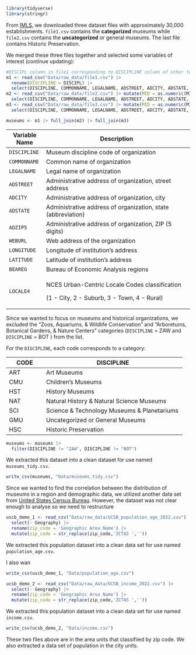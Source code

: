```r
library(tidyverse)
library(stringr)
```

From [IMLS](https://www.imls.gov/research-evaluation/data-collection/museum-data-files), we downloaded three dataset files with approximately 30,000 establishments. `file1.csv` contains the **categorized** museums while `file2.csv` contains the **uncategorized** or general museums. The last file contains Historic Preservation.

We merged these three files together and selected some variables of interest (continue updating):

```r
#DISCIPL column in file1 corresponding to DISCIPLINE column of other two files
m1 <- read_csv("Data/raw_data/file1.csv") |>
  rename(DISCIPLINE = DISCIPL) |>
  select(DISCIPLINE, COMMONNAME, LEGALNAME, ADSTREET, ADCITY, ADSTATE, ADZIP5, WEBURL, LONGITUDE, LATITUDE, AAMREG, BEAREG, LOCALE4)
m2 <- read_csv("Data/raw_data/file2.csv") |> mutate(MID = as.numeric(MID)) |>
  select(DISCIPLINE, COMMONNAME, LEGALNAME, ADSTREET, ADCITY, ADSTATE, ADZIP5, WEBURL, LONGITUDE, LATITUDE, AAMREG, BEAREG, LOCALE4)
m3 <- read_csv("Data/raw_data/file3.csv") |> mutate(MID = as.numeric(MID)) |>
  select(DISCIPLINE, COMMONNAME, LEGALNAME, ADSTREET, ADCITY, ADSTATE, ADZIP5, WEBURL, LONGITUDE, LATITUDE, AAMREG, BEAREG, LOCALE4)

museums <- m1 |> full_join(m2) |> full_join(m3)
```

+---------------+--------------------------------------------------------------+
| Variable Name | Description                                                  |
+===============+==============================================================+
| `DISCIPLINE`  | Museum discipline code of organization                       |
+---------------+--------------------------------------------------------------+
| `COMMONNAME`  | Common name of organization                                  |
+---------------+--------------------------------------------------------------+
| `LEGALNAME`   | Legal name of organization                                   |
+---------------+--------------------------------------------------------------+
| `ADSTREET`    | Administrative address of organization, street address       |
+---------------+--------------------------------------------------------------+
| `ADCITY`      | Administrative address of organization, city                 |
+---------------+--------------------------------------------------------------+
| `ADSTATE`     | Administrative address of organization, state (abbreviation) |
+---------------+--------------------------------------------------------------+
| `ADZIP5`      | Administrative address of organization, ZIP (5 digits)       |
+---------------+--------------------------------------------------------------+
| `WEBURL`      | Web address of the organization                              |
+---------------+--------------------------------------------------------------+
| `LONGITUDE`   | Longitude of institution’s address                           |
+---------------+--------------------------------------------------------------+
| `LATITUDE`    | Latitude of institution’s address                            |
+---------------+--------------------------------------------------------------+
| `BEAREG`      | Bureau of Economic Analysis regions                          |
+---------------+--------------------------------------------------------------+
| `LOCALE4`     | NCES Urban-Centric Locale Codes classification               |
|               |                                                              |
|               | (1 - City, 2 - Suburb, 3 - Town, 4 - Rural)                  |
+---------------+--------------------------------------------------------------+

Since we wanted to focus on museums and historical organizations, we excluded the "Zoos, Aquariums, & Wildlife Conservation" and "Arboretums, Botanical Gardens, & Nature Centers" categories (`DISCIPLINE` = ZAW and `DISCIPLINE` = BOT ) from the list.

For the `DISCIPLINE`, each code corresponds to a category:

+--------------+-----------------------------------------------------+
| CODE         | DISCIPLINE                                          |
+==============+=====================================================+
| ART          | Art Museums                                         |
+--------------+-----------------------------------------------------+
| CMU          | Children's Museums                                  |
+--------------+-----------------------------------------------------+
| HST          | History Museums                                     |
+--------------+-----------------------------------------------------+
| NAT          | Natural History & Natural Science Museums           |
+--------------+-----------------------------------------------------+
| SCI          | Science & Technology Museums & Planetariums         |
+--------------+-----------------------------------------------------+
| GMU          | Uncategorized or General Museums                    |
+--------------+-----------------------------------------------------+
| HSC          | Historic Preservation                               |
+--------------+-----------------------------------------------------+

```r
museums <- museums |> 
  filter(DISCIPLINE != "ZAW", DISCIPLINE != "BOT") 
```

We extracted this dataset into a clean dataset for use named `museums_tidy.csv`.

```r
write_csv(museums, "Data/museums_tidy.csv")
```

Since we wanted to find the correlation between the distribution of museums in a region and demographic data, we utilized another data set from [United States Census Bureau](https://data.census.gov/all/tables?q=All+5-digit+ZIP+Code+Tabulation+Areas+within+United+States+Populations+and+People). However, the dataset was not clear enough to analyse so we need to restructure

```r
uscb_demo_1 <- read_csv("Data/raw_data/UCSB_population_age_2022.csv") |>
  select(- Geography) |>
  rename(zip_code = 'Geographic Area Name') |>
  mutate(zip_code = str_replace(zip_code,'ZCTA5 ',''))
```

We extracted this population dataset into a clean data set for use named `population_age.csv`.

I also wan

```r
write_csv(uscb_demo_1, "Data/population_age.csv")
```


```r
ucsb_demo_2 <- read_csv("Data/raw_data/UCSB_income_2022.csv") |>
  select(- Geography) |>
  rename(zip_code = 'Geographic Area Name') |>
  mutate(zip_code = str_replace(zip_code,'ZCTA5 ',''))
```

We extracted this population dataset into a clean data set for use named `income.csv`.

```r
write_csv(ucsb_demo_2, "Data/income.csv")
```


These two files above are in the area units that classifiied by zip code. We also extracted a data set of population in the city units.
